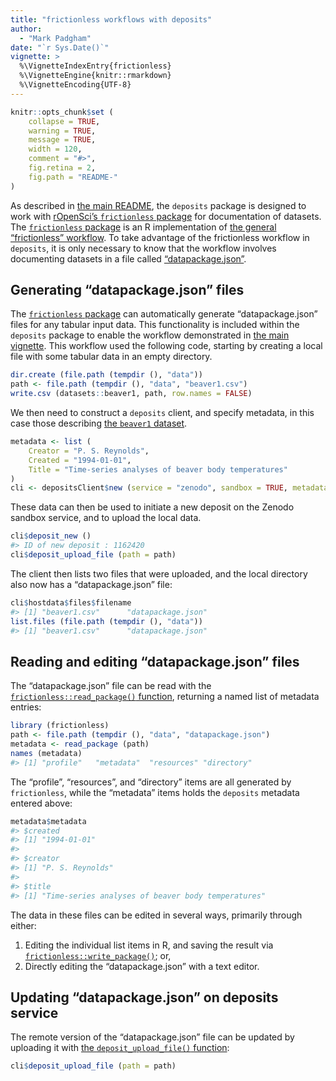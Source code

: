 ```yaml
---
title: "frictionless workflows with deposits"
author: 
  - "Mark Padgham"
date: "`r Sys.Date()`"
vignette: >
  %\VignetteIndexEntry{frictionless}
  %\VignetteEngine{knitr::rmarkdown}
  %\VignetteEncoding{UTF-8}
---
```


```r
knitr::opts_chunk$set (
    collapse = TRUE,
    warning = TRUE,
    message = TRUE,
    width = 120,
    comment = "#>",
    fig.retina = 2,
    fig.path = "README-"
)
```

As described in [the main
README](https://docs.ropensci.org/deposits/index.html#the-deposits-workflow),
the `deposits` package is designed to work with [rOpenSci's `frictionless`
package](https://docs.ropensci.org/frictionless) for documentation of datasets.
The [`frictionless` package](https://docs.ropensci.org/frictionless) is an R
implementation of [the general "frictionless"
workflow](https://frictionlessdata.io). To take advantage of the frictionless
workflow in `deposits`, it is only necessary to know that the workflow involves
documenting datasets in a file called
["datapackage.json"](https://frictionlessdata.io/blog/2016/07/21/publish-any/#_2-add-a-datapackage-json-file).

## Generating "datapackage.json" files

The [`frictionless` package](https://docs.ropensci.org/frictionless) can
automatically generate "datapackage.json" files for any tabular input data.
This functionality is included within the `deposits` package to enable the
workflow demonstrated in [the main
vignette](https://docs.ropensci.org/deposits/articles/deposits.html). This
workflow used the following code, starting by creating a local file with some
tabular data in an empty directory.

```r
dir.create (file.path (tempdir (), "data"))
path <- file.path (tempdir (), "data", "beaver1.csv")
write.csv (datasets::beaver1, path, row.names = FALSE)
```

We then need to construct a `deposits` client, and specify metadata, in this
case those describing [the `beaver1`
dataset](https://stat.ethz.ch/R-manual/R-devel/library/datasets/html/beavers.html).

```r
metadata <- list (
    Creator = "P. S. Reynolds",
    Created = "1994-01-01",
    Title = "Time-series analyses of beaver body temperatures"
)
cli <- depositsClient$new (service = "zenodo", sandbox = TRUE, metadata = metadata)
```

These data can then be used to initiate a new deposit on the Zenodo sandbox
service, and to upload the local data.

```r
cli$deposit_new ()
#> ID of new deposit : 1162420
cli$deposit_upload_file (path = path)
```

The client then lists two files that were uploaded, and the local directory
also now has a "datapackage.json" file:

```r
cli$hostdata$files$filename
#> [1] "beaver1.csv"      "datapackage.json"
list.files (file.path (tempdir (), "data"))
#> [1] "beaver1.csv"      "datapackage.json"
```

## Reading and editing "datapackage.json" files

The "datapackage.json" file can be read with the
[`frictionless::read_package()`
function](https://docs.ropensci.org/frictionless/reference/read_package.html),
returning a named list of metadata entries:

```r
library (frictionless)
path <- file.path (tempdir (), "data", "datapackage.json")
metadata <- read_package (path)
names (metadata)
#> [1] "profile"   "metadata"  "resources" "directory"
```

The "profile", "resources", and "directory" items are all generated by
`frictionless`, while the "metadata" items holds the `deposits` metadata
entered above:

```r
metadata$metadata
#> $created
#> [1] "1994-01-01"
#>
#> $creator
#> [1] "P. S. Reynolds"
#>
#> $title
#> [1] "Time-series analyses of beaver body temperatures"
```

The data in these files can be edited in several ways, primarily through either:

1. Editing the individual list items in R, and saving the result via
   [`frictionless::write_package()`](https://docs.ropensci.org/frictionless/reference/write_package.html);
   or,
2. Directly editing the "datapackage.json" with a text editor.

## Updating "datapackage.json" on deposits service

The remote version of the "datapackage.json" file can be updated by uploading
it with [the `deposit_upload_file()`
function](https://docs.ropensci.org/deposits/reference/depositsClient.html#method-deposit-upload-file-):

```r
cli$deposit_upload_file (path = path)
```
